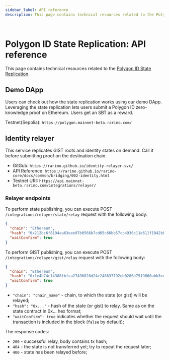 ```yaml
---
sidebar_label: API reference
description: This page contains technical resources related to the Polygon ID State Replication.

---
```


# Polygon ID State Replication: API reference

This page contains technical resources related to the [Polygon ID State Replication](/ecosystem/polygon-id-state-replication).

## Demo DApp

Users can check out how the state replication works using our demo DApp. Leveraging the state replication lets users submit a Polygon ID zero-knowledge proof on Ethereum. Users get an SBT as a reward.

Testnet(Sepolia): <OutLink href="https://polygon.mainnet-beta.rarimo.com/">`https://polygon.mainnet-beta.rarimo.com/`</OutLink>

## Identity relayer

This service replicates GIST roots and identity states on demand.
Call it before submitting proof on the destination chain.

- GitGub: <OutLink href="https://github.com/rarimo/identity-relayer-svc">`https://rarimo.github.io/identity-relayer-svc/`</OutLink>
- API Reference: <OutLink href="https://rarimo.github.io/rarimo-core/docs/common/bridging/002-identity.html">`https://rarimo.github.io/rarimo-core/docs/common/bridging/002-identity.html`</OutLink>
- Testnet URI: <OutLink href="https://api.mainnet-beta.rarimo.com/integrations/relayer/">`https://api.mainnet-beta.rarimo.com/integrations/relayer/`</OutLink>

### Relayer endpoints

To perform state publishing, you can execute POST `/integrations/relayer/state/relay` request with the following body:

```json
{
  "chain": "Ethereum",
  "hash": "0x212bc6f8194aa63eee97b0566b7cd65c66bb57cc4936c11e611f1042bb0b7118",
  "waitConfirm": true
}
```

To perform GIST publishing, you can execute POST `/integrations/relayer/gist/relay` request with the following body:

```json
{
  "chain": "Ethereum",
  "hash": "0x1e4b74c14388fbfca27496828d24c248637792eb0286e7519860abb3ec01bc70",
  "waitConfirm": true
}
```

- `"chain": "chain_name"` - chain, to which the state (or gist) will be relayed;
- `"hash": "0x..."` - hash of the state (or gist) to relay. Same as on the state contract in 0x... hex format;
- `"waitConfirm": true` indicates whether the request should wait until the transaction is included in the block (`false` by default);

The response codes:

- `200` - successful relay, body contains tx hash;
- `404` - the state is not transferred yet; try to repeat the request later;
- `400` - state has been relayed before;
